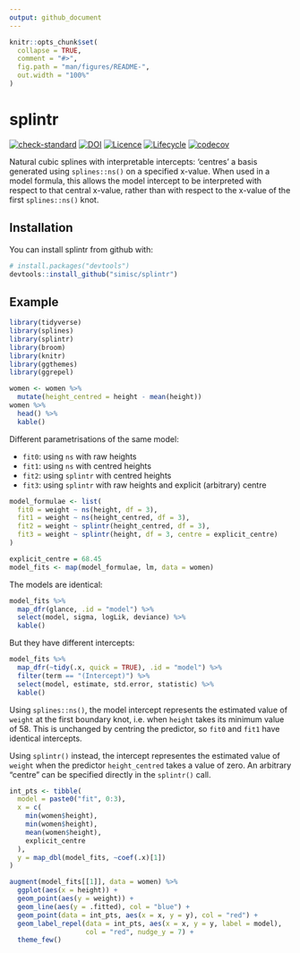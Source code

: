 ```yaml
---
output: github_document
---
```


<!-- README.md is generated from README.Rmd. Please edit that file -->

```r
knitr::opts_chunk$set(
  collapse = TRUE,
  comment = "#>",
  fig.path = "man/figures/README-",
  out.width = "100%"
)
```

# splintr

<!-- badges: start -->
[![check-standard](https://github.com/simisc/splintr/actions/workflows/check-standard.yaml/badge.svg)](https://github.com/simisc/splintr/actions/workflows/check-standard.yaml)
[![DOI](https://zenodo.org/badge/141533742.svg)](https://zenodo.org/badge/latestdoi/141533742)
[![Licence](https://img.shields.io/github/license/simisc/splintr)](https://github.com/simisc/splintr/blob/master/LICENSE)
[![Lifecycle](https://img.shields.io/badge/lifecycle-stable-brightgreen.svg)](https://www.tidyverse.org/lifecycle/#stable)
[![codecov](https://codecov.io/gh/simisc/splintr/branch/master/graph/badge.svg?token=U41V9KQ40I)](https://codecov.io/gh/simisc/splintr)
<!-- badges: end -->

Natural cubic splines with interpretable intercepts: 'centres' a basis generated using `splines::ns()` on a specified x-value. When used in a model formula, this allows the model intercept to be interpreted with respect to that central x-value, rather than with respect to the x-value of the first `splines::ns()` knot.

## Installation

You can install splintr from github with:

```r
# install.packages("devtools")
devtools::install_github("simisc/splintr")
```

## Example

```r
library(tidyverse)
library(splines)
library(splintr)
library(broom)
library(knitr)
library(ggthemes)
library(ggrepel)
```

```r
women <- women %>%
  mutate(height_centred = height - mean(height))
women %>%
  head() %>%
  kable()
```

Different parametrisations of the same model:

- `fit0`: using `ns` with raw heights
- `fit1`: using `ns` with centred heights
- `fit2`: using `splintr` with centred heights
- `fit3`: using `splintr` with raw heights and explicit (arbitrary) centre

```r
model_formulae <- list(
  fit0 = weight ~ ns(height, df = 3),
  fit1 = weight ~ ns(height_centred, df = 3),
  fit2 = weight ~ splintr(height_centred, df = 3),
  fit3 = weight ~ splintr(height, df = 3, centre = explicit_centre)
)

explicit_centre = 68.45
model_fits <- map(model_formulae, lm, data = women)
```

The models are identical:

```r
model_fits %>%
  map_dfr(glance, .id = "model") %>%
  select(model, sigma, logLik, deviance) %>%
  kable()
```

But they have different intercepts:

```r
model_fits %>%
  map_dfr(~tidy(.x, quick = TRUE), .id = "model") %>%
  filter(term == "(Intercept)") %>%
  select(model, estimate, std.error, statistic) %>%
  kable()
```

Using `splines::ns()`, the model intercept represents the estimated value of `weight` at the first boundary knot, i.e. when `height` takes its minimum value of 58. This is unchanged by centring the predictor, so `fit0` and `fit1` have identical intercepts.

Using `splintr()` instead, the intercept representes the estimated value of `weight` when the predictor `height_centred` takes a value of zero. An arbitrary "centre" can be specified directly in the `splintr()` call.

```r
int_pts <- tibble(
  model = paste0("fit", 0:3),
  x = c(
    min(women$height),
    min(women$height),
    mean(women$height),
    explicit_centre
  ),
  y = map_dbl(model_fits, ~coef(.x)[1])
)

augment(model_fits[[1]], data = women) %>%
  ggplot(aes(x = height)) +
  geom_point(aes(y = weight)) +
  geom_line(aes(y = .fitted), col = "blue") +
  geom_point(data = int_pts, aes(x = x, y = y), col = "red") +
  geom_label_repel(data = int_pts, aes(x = x, y = y, label = model),
                   col = "red", nudge_y = 7) +
  theme_few()
```

